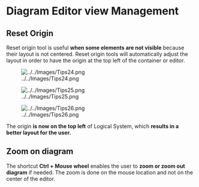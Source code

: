 =Diagram Editor view Management=
==Reset Origin==

Reset origin tool is useful '''when some elements are not visible''' because their layout is not centered. Reset origin tools will automatically adjust the layout in order to have the origin at the top left of the container or editor. 

[[Image:../../Images/Tips24.png]]

[[Image:../../Images/Tips25.png]]

[[Image:../../Images/Tips26.png]]


The origin '''is now on the top left''' of Logical System, which '''results in a better layout for the user.'''

==Zoom on diagram==

The shortcut '''Ctrl + Mouse wheel''' enables the user to '''zoom or zoom out diagram''' if needed. The zoom is done on the mouse location and not on the center of the editor.